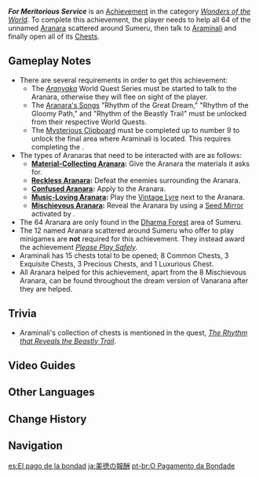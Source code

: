 {{Achievement Infobox
|id           = 81224
|order id     = 1210
|category     = Wonders of the World
|description  = Offer help to many [[Aranara]] in the forest.
|requirements = Help all 64 unnamed [[Aranara]] and open all of [[Araminali]]'s chests.
|primogems    = 5
|tracking     = 
|topic        = 
|hidden       = 1
|type         = Exploration
}}
'''''For Meritorious Service''''' is an [[Achievement]] in the category ''[[Wonders of the World]]''. To complete this achievement, the player needs to help all 64 of the unnamed [[Aranara]] scattered around Sumeru, then talk to [[Araminali]] and finally open all of its [[Chests]].

==Gameplay Notes==
* There are several requirements in order to get this achievement:
** The ''[[Aranyaka]]'' World Quest Series must be started to talk to the Aranara, otherwise they will flee on sight of the player.
** The [[Vintage Lyre#Usage|Aranara's Songs]] "Rhythm of the Great Dream," "Rhythm of the Gloomy Path," and "Rhythm of the Beastly Trail" must be unlocked from their respective World Quests.
** The [[Aranyaka (Gadget)#Mysterious Clipboard|Mysterious Clipboard]] must be completed up to number 9 to unlock the final area where Araminali is located. This requires completing the {{Quest|Static Views, Part 2}}.
* The types of Aranaras that need to be interacted with are as follows:
** '''[[Material-Collecting Aranara]]:''' Give the Aranara the materials it asks for.
** '''[[Reckless Aranara]]:''' Defeat the enemies surrounding the Aranara.
** '''[[Confused Aranara]]:''' Apply {{Dendro}} to the Aranara.
** '''[[Music-Loving Aranara]]:''' Play the [[Vintage Lyre]] next to the Aranara.
** '''[[Mischievous Aranara]]:''' Reveal the Aranara by using a [[Seed Mirror]] activated by {{Electro}}.
* The 64 Aranara are only found in the [[Dharma Forest]] area of Sumeru.
* The 12 named Aranara scattered around Sumeru who offer to play minigames are '''not''' required for this achievement. They instead award the achievement ''[[Please Play Safely]]''.
* Araminali has 15 chests total to be opened; 8 Common Chests, 3 Exquisite Chests, 3 Precious Chests, and 1 Luxurious Chest.
* All Aranara helped for this achievement, apart from the 8 Mischievous Aranara, can be found throughout the dream version of Vanarana after they are helped.

==Trivia==
* Araminali's collection of chests is mentioned in the quest, ''[[The Rhythm that Reveals the Beastly Trail]]''.

==Video Guides==
{{EVT
|video1 = https://youtu.be/MYtiyB70RKA
|caption1 = All 76 Aranara and achievement guide
|video2 = https://youtu.be/tVyvtduJkFA
|caption2 = Hidden Achievement: For Meritorious Service
}}

==Other Languages==
{{Other Languages
|en      = For Meritorious Service
|zhs     = 美德的报酬
|zhs_rm  = Měidé de Bàochóu
|zht     = 美德的報酬
|zht_rm  = Měidé de Bàochóu
|zh_tl   = 
|ja      = 美徳の報酬
|ja_rm   = Bitoku no Houshuu
|ja_tl   = Virtue's Reward
|ko      = 미덕의 보답
|ko_rm   = Mideok-ui Bodap
|ko_tl   = Reward of Virtue
|es      = El pago de la bondad
|es_tl   = The Payment of Kindness
|fr      = Pour un service tip top
|fr_tl   = For a Tiptop Service
|ru      = Прекрасная награда
|ru_tl   = Great Reward
|th      = ผลตอบแทนแห่งคุณธรรม
|th_rm   = 
|th_tl   = 
|vi      = Thù Lao Của Đức Hạnh
|vi_tl   = 
|de      = Lohn der Tugend
|de_tl   = Reward of Virtue
|id      = Imbalan Atas Jasa
|id_tl   = Rewards for Services
|pt      = O Pagamento da Bondade
|pt_tl   = 
|tr      = Saygın Hizmet
|tr_tl   = Reputable Service
|it      = Servizio lodevole
|it_tl   = Commendable Service
}}

==Change History==
{{Change History|3.0}}
<!--
==References==
{{Reflist}}
-->
==Navigation==
{{Achievement Navbox}}

[[es:El pago de la bondad]]
[[ja:美徳の報酬]]
[[pt-br:O Pagamento da Bondade]]